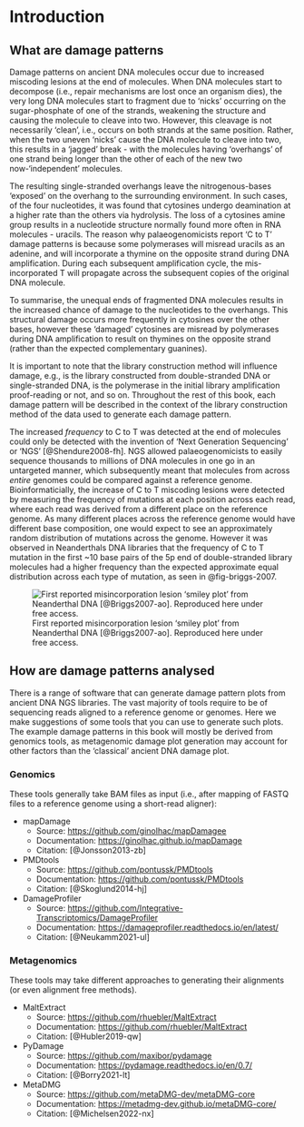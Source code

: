# Introduction {.unnumbered}

## What are damage patterns {.unnumbered}

Damage patterns on ancient DNA molecules occur due to increased miscoding lesions at the end of molecules. When DNA molecules start to decompose (i.e., repair mechanisms are lost once an organism dies), the very long DNA molecules start to fragment due to 'nicks' occurring on the sugar-phosphate of one of the strands, weakening the structure and causing the molecule to cleave into two. However, this cleavage is not necessarily 'clean', i.e., occurs on both strands at the same position. Rather, when the two uneven 'nicks' cause the DNA molecule to cleave into two, this results in  a 'jagged' break - with the molecules having 'overhangs' of one strand being longer than the other of each of the new two now-'independent' molecules.

The resulting single-stranded overhangs leave the nitrogenous-bases 'exposed' on the overhang to the surrounding environment. In such cases, of the four nucleotides, it was found that cytosines undergo deamination at a higher rate than the others via hydrolysis. The loss of a cytosines amine group results in a nucleotide structure normally found more often in RNA molecules - uracils. The reason why palaeogenomicists report 'C to T' damage patterns is because some polymerases will misread uracils as an adenine, and will incorporate a thymine on the opposite strand during DNA amplification. During each subsequent amplification cycle, the mis-incorporated T will propagate across the subsequent copies of the original DNA molecule.

To summarise, the unequal ends of fragmented DNA molecules results in the increased chance of damage to the nucleotides to the overhangs. This structural damage occurs more frequently in cytosines over the other bases, however these 'damaged' cytosines are misread by polymerases during DNA amplification to result on thymines on the opposite strand (rather than the expected complementary guanines).

It is important to note that the library construction method will influence damage, e.g., is the library constructed from double-stranded DNA or single-stranded DNA, is the polymerase in the initial library amplification proof-reading or not, and so on. Throughout the rest of this book, each damage pattern will be described in the context of the library construction method of the data used to generate each damage pattern.

The increased _frequency_ to C to T was detected at the end of molecules could only be detected with the invention of 'Next Generation Sequencing' or 'NGS' [@Shendure2008-fh]. NGS allowed palaeogenomicists to easily sequence thousands to millions of DNA molecules in one go in an untargeted manner, which subsequently meant that molecules from across _entire_ genomes could be compared against a reference genome. Bioinformaticially, the increase of C to T miscoding lesions were detected by measuring the frequency of mutations at each position across each read, where each read was derived from a different place on the reference genome. As many different places across the reference genome would have different base composition, one would expect to see an approximately random distribution of mutations across the genome. However it was observed in Neanderthals DNA libraries that the frequency of C to T mutation in the first ~10 base pairs of the 5p end of double-stranded library molecules had a higher frequency than the expected approximate equal distribution across each type of mutation, as seen in @fig-briggs-2007.

![First reported misincorporation lesion 'smiley plot' from Neanderthal DNA [@Briggs2007-ao]. Reproduced here under free access.](assets/images/briggs_2007_original_Damage_pattern.jpeg){#fig-briggs-2007}

## How are damage patterns analysed

There is a range of software that can generate damage pattern plots from ancient DNA NGS libraries. The vast majority of tools require to be of sequencing reads aligned to a reference genome or genomes. Here we make suggestions of some tools that you can use to generate such plots. The example damage patterns in this book will mostly be derived from genomics tools, as metagenomic damage plot generation may account for other factors than the 'classical' ancient DNA damage plot.

### Genomics

These tools generally take BAM files as input (i.e., after mapping of FASTQ files to a reference genome using a short-read aligner):

- mapDamage
  - Source: [https://github.com/ginolhac/mapDamagee](https://github.com/ginolhac/mapDamage)
  - Documentation: [https://ginolhac.github.io/mapDamage](https://ginolhac.github.io/mapDamage)
  - Citation: [@Jonsson2013-zb]
- PMDtools
  - Source: [https://github.com/pontussk/PMDtools](https://github.com/pontussk/PMDtools)
  - Documentation: [https://github.com/pontussk/PMDtools](https://github.com/pontussk/PMDtools)
  - Citation: [@Skoglund2014-hj]
- DamageProfiler
  - Source: [https://github.com/Integrative-Transcriptomics/DamageProfiler](https://github.com/Integrative-Transcriptomics/DamageProfiler)
  - Documentation: [https://damageprofiler.readthedocs.io/en/latest/](https://damageprofiler.readthedocs.io/en/latest/)
  - Citation: [@Neukamm2021-ul]

### Metagenomics

These tools may take different approaches to generating their alignments (or even alignment free methods).

- MaltExtract
  - Source: [https://github.com/rhuebler/MaltExtract](https://github.com/rhuebler/MaltExtract)
  - Documentation:  [https://github.com/rhuebler/MaltExtract](https://github.com/rhuebler/MaltExtract)
  - Citation: [@Hubler2019-qw]
- PyDamage
  - Source: [https://github.com/maxibor/pydamage](https://github.com/maxibor/pydamage)
  - Documentation: [https://pydamage.readthedocs.io/en/0.7/](https://pydamage.readthedocs.io/en/0.7/)
  - Citation: [@Borry2021-lt]
- MetaDMG
  - Source: [https://github.com/metaDMG-dev/metaDMG-core](https://github.com/metaDMG-dev/metaDMG-core)
  - Documentation: [https://metadmg-dev.github.io/metaDMG-core/](https://metadmg-dev.github.io/metaDMG-core/)
  - Citation: [@Michelsen2022-nx]